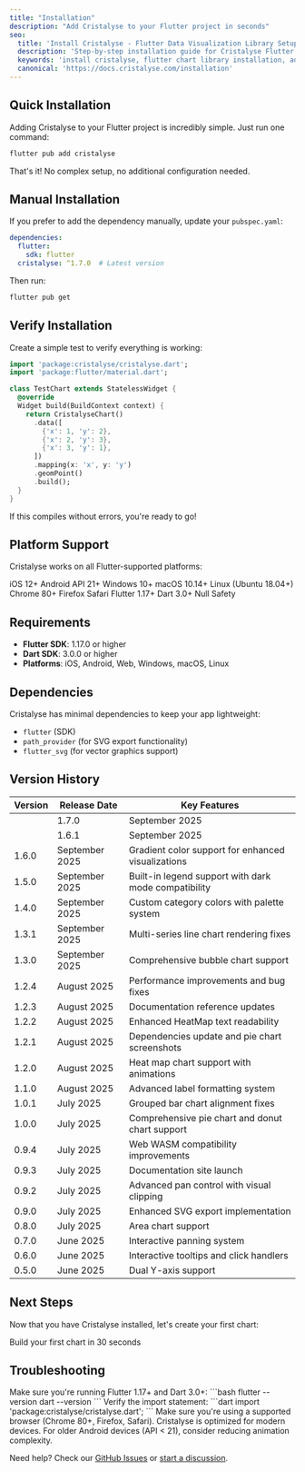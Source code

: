 ```yaml
---
title: "Installation"
description: "Add Cristalyse to your Flutter project in seconds"
seo:
  title: 'Install Cristalyse - Flutter Data Visualization Library Setup Guide'
  description: 'Step-by-step installation guide for Cristalyse Flutter chart library. Add grammar of graphics data visualization to your Flutter project in seconds.'
  keywords: 'install cristalyse, flutter chart library installation, add cristalyse flutter, flutter visualization setup, pub.dev cristalyse'
  canonical: 'https://docs.cristalyse.com/installation'
---
```


## Quick Installation

Adding Cristalyse to your Flutter project is incredibly simple. Just run one command:

```bash
flutter pub add cristalyse
```

That's it! No complex setup, no additional configuration needed.

## Manual Installation

If you prefer to add the dependency manually, update your `pubspec.yaml`:

```yaml pubspec.yaml
dependencies:
  flutter:
    sdk: flutter
  cristalyse: ^1.7.0  # Latest version
```

Then run:

```bash
flutter pub get
```

## Verify Installation

Create a simple test to verify everything is working:

```dart lib/test_chart.dart
import 'package:cristalyse/cristalyse.dart';
import 'package:flutter/material.dart';

class TestChart extends StatelessWidget {
  @override
  Widget build(BuildContext context) {
    return CristalyseChart()
      .data([
        {'x': 1, 'y': 2},
        {'x': 2, 'y': 3},
        {'x': 3, 'y': 1},
      ])
      .mapping(x: 'x', y: 'y')
      .geomPoint()
      .build();
  }
}
```

If this compiles without errors, you're ready to go!

## Platform Support

Cristalyse works on all Flutter-supported platforms:

<CardGroup cols={2}>
  <Card title="Mobile" icon="mobile">
    <Icon icon="check" /> iOS 12+  
    <Icon icon="check" /> Android API 21+
  </Card>
  <Card title="Desktop" icon="desktop">
    <Icon icon="check" /> Windows 10+  
    <Icon icon="check" /> macOS 10.14+  
    <Icon icon="check" /> Linux (Ubuntu 18.04+)
  </Card>
  <Card title="Web" icon="globe">
    <Icon icon="check" /> Chrome 80+  
    <Icon icon="check" /> Firefox  
    <Icon icon="check" /> Safari
  </Card>
  <Card title="Framework" icon="code">
    <Icon icon="check" /> Flutter 1.17+  
    <Icon icon="check" /> Dart 3.0+  
    <Icon icon="check" /> Null Safety
  </Card>
</CardGroup>

## Requirements

- **Flutter SDK**: 1.17.0 or higher
- **Dart SDK**: 3.0.0 or higher
- **Platforms**: iOS, Android, Web, Windows, macOS, Linux

## Dependencies

Cristalyse has minimal dependencies to keep your app lightweight:

- `flutter` (SDK)
- `path_provider` (for SVG export functionality)
- `flutter_svg` (for vector graphics support)

## Version History

| Version | Release Date | Key Features |
|---------|-------------|--------------|
|| 1.7.0 | September 2025 | Progress bar charts with advanced styles and documentation improvements |
|| 1.6.1 | September 2025 | MCP Server integration for AI coding assistants |
| 1.6.0 | September 2025 | Gradient color support for enhanced visualizations |
| 1.5.0 | September 2025 | Built-in legend support with dark mode compatibility |
| 1.4.0 | September 2025 | Custom category colors with palette system |
| 1.3.1 | September 2025 | Multi-series line chart rendering fixes |
| 1.3.0 | September 2025 | Comprehensive bubble chart support |
| 1.2.4 | August 2025 | Performance improvements and bug fixes |
| 1.2.3 | August 2025 | Documentation reference updates |
| 1.2.2 | August 2025 | Enhanced HeatMap text readability |
| 1.2.1 | August 2025 | Dependencies update and pie chart screenshots |
| 1.2.0 | August 2025 | Heat map chart support with animations |
| 1.1.0 | August 2025 | Advanced label formatting system |
| 1.0.1 | July 2025 | Grouped bar chart alignment fixes |
| 1.0.0 | July 2025 | Comprehensive pie chart and donut chart support |
| 0.9.4 | July 2025 | Web WASM compatibility improvements |
| 0.9.3 | July 2025 | Documentation site launch |
| 0.9.2 | July 2025 | Advanced pan control with visual clipping |
| 0.9.0 | July 2025 | Enhanced SVG export implementation |
| 0.8.0 | July 2025 | Area chart support |
| 0.7.0 | June 2025 | Interactive panning system |
| 0.6.0 | June 2025 | Interactive tooltips and click handlers |
| 0.5.0 | June 2025 | Dual Y-axis support |

## Next Steps

Now that you have Cristalyse installed, let's create your first chart:

<Card title="Quick Start Guide" icon="rocket" href="/quickstart">
  Build your first chart in 30 seconds
</Card>

## Troubleshooting

<AccordionGroup>
  <Accordion title="Pub get fails">
    Make sure you're running Flutter 1.17+ and Dart 3.0+:
    ```bash
    flutter --version
    dart --version
    ```
  </Accordion>
  
  <Accordion title="Import errors">
    Verify the import statement:
    ```dart
    import 'package:cristalyse/cristalyse.dart';
    ```
  </Accordion>
  
  <Accordion title="Build issues on web">
    Make sure you're using a supported browser (Chrome 80+, Firefox, Safari).
  </Accordion>
  
  <Accordion title="Performance on older devices">
    Cristalyse is optimized for modern devices. For older Android devices (API < 21), consider reducing animation complexity.
  </Accordion>
</AccordionGroup>

Need help? Check our [GitHub Issues](https://github.com/rudi-q/cristalyse/issues) or [start a discussion](https://github.com/rudi-q/cristalyse/discussions).
